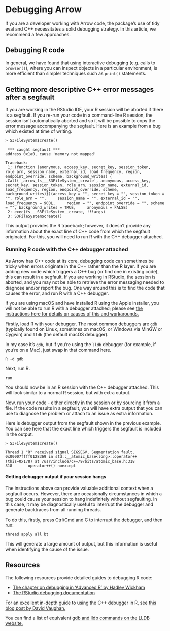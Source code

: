 # Debugging Arrow

If you are a developer working with Arrow code, the package's use of tidy eval 
and C++ necessitates a solid debugging strategy.  In this article, we recommend
a few approaches.

## Debugging R code

In general, we have found that using interactive debugging (e.g. calls to 
`browser()`), where you can inspect objects in a particular environment, is 
more efficient than simpler techniques such as `print()` statements.

## Getting more descriptive C++ error messages after a segfault

If you are working in the RStudio IDE, your R session will be aborted if there is
a segfault.  If you re-run your code in a command-line R session, the session 
isn't automatically aborted and so it will be possible to copy the error 
message accompanying the segfault.  Here is an example from a bug which
existed at time of writing.

```shell
> S3FileSystem$create()

 *** caught segfault ***
address 0x1a0, cause 'memory not mapped'

Traceback:
 1: (function (anonymous, access_key, secret_key, session_token,     role_arn, session_name, external_id, load_frequency, region,     endpoint_override, scheme, background_writes) {    .Call(`_arrow_fs___S3FileSystem__create`, anonymous, access_key,         secret_key, session_token, role_arn, session_name, external_id,         load_frequency, region, endpoint_override, scheme, background_writes)})(access_key = "", secret_key = "", session_token = "", role_arn = "",     session_name = "", external_id = "", load_frequency = 900L,     region = "", endpoint_override = "", scheme = "", background_writes = TRUE,     anonymous = FALSE)
 2: exec(fs___S3FileSystem__create, !!!args)
 3: S3FileSystem$create()
```

This output provides the R traceback; however, it doesn't provide any 
information about the exact line of C++ code from which the segfault originated.
For this, you will need to run R with the C++ debugger attached.

### Running R code with the C++ debugger attached

As Arrow has C++ code at its core, debugging code can sometimes be tricky when 
errors originate in the C++ rather than the R layer.  If you are adding new code
which triggers a C++ bug (or find one in existing code), this can result in a 
segfault.  If you are working in RStudio, the session is aborted, and you may 
not be able to retrieve the error messaging needed to diagnose and/or report 
the bug.  One way around this is to find the code that causes the error, and 
run R with a C++ debugger.

If you are using macOS and have installed R using the Apple installer, you will 
not be able to run R with a debugger attached; please see [the instructions here for details on causes of this and workarounds.](https://mac.r-project.org/bin/macosx/RMacOSX-FAQ.html#I-cannot-attach-debugger-to-R)

Firstly, load R with your debugger.  The most common debuggers are `gdb` 
(typically found on Linux, sometimes on macOS, or Windows via MinGW or Cygwin) 
and `lldb` (the default macOS debugger).

In my case it's `gdb`, but if you're using the `lldb` debugger (for example, 
if you're on a Mac), just swap in that command here.

```shell
R -d gdb
```

Next, run R.

```shell
run
```

You should now be in an R session with the C++ debugger attached.  This will 
look similar to a normal R session, but with extra output.

Now, run your code - either directly in the session or by sourcing it from a 
file.  If the code results in a segfault, you will have extra output that you 
can use to diagnose the problem or attach to an issue as extra information.

Here is debugger output from the segfault shown in the previous example.  You 
can see here that the exact line which triggers the segfault is included in the 
output.

```shell
> S3FileSystem$create()

Thread 1 "R" received signal SIGSEGV, Segmentation fault.
0x00007ffff0128369 in std::__atomic_base<long>::operator++ (this=0x178) at /usr/include/c++/9/bits/atomic_base.h:318
318	      operator++() noexcept
```

#### Getting debugger output if your session hangs

The instructions above can provide valuable additional context when a segfault 
occurs.  However, there are occasionally circumstances in which a bug could 
cause your session to hang indefinitely without segfaulting.  In this case, it 
may be diagnostically useful to interrupt the debugger and generate backtraces 
from all running threads.  

To do this, firstly, press Ctrl/Cmd and C to interrupt the debugger, and then run:

```shell
thread apply all bt
```

This will generate a large amount of output, but this information is useful when
identifying the cause of the issue.

## Resources

The following resources provide detailed guides to debugging R code:

* [The chapter on debugging in 'Advanced R' by Hadley Wickham](https://adv-r.hadley.nz/debugging.html)
* [The RStudio debugging documentation](https://support.rstudio.com/hc/en-us/articles/205612627-Debugging-with-RStudio)

For an excellent in-depth guide to using the C++ debugger in R, see [this blog 
post by David Vaughan.](https://blog.davisvaughan.com/2019/04/05/debug-r-package-with-cpp/)

You can find a list of equivalent [gdb and lldb commands on the LLDB website.](https://lldb.llvm.org/use/map.html)


